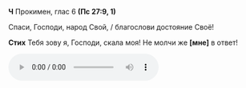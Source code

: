 **Ч** Прокимен, глас 6 **(Пс 27:9, 1)**

Спаси, Господи, народ Свой, / благослови достояние Своё!

**Стих** Тебя зову я, Господи, скала моя! Не молчи же **[**мне**]** в ответ!

<audio controls>
    <source
        src="https://psmb-neos-resources.hb.bizmrg.com/target/psmb/d1370ebbb683830ec4105b9e5206c3a1783862f3/%D0%93%D0%BB%D0%B0%D1%81%206.mp3"
        type="audio/mpeg"
    />
</audio>
